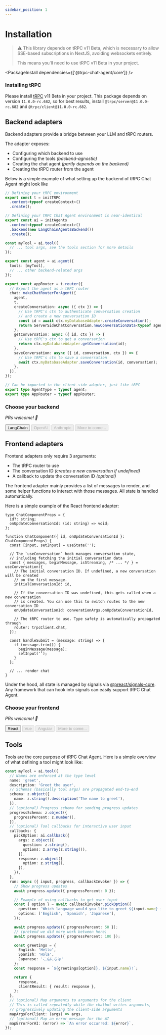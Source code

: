 ```yaml
---
sidebar_position: 1
---
```



# Installation

> ⚠️ This library depends on tRPC v11 Beta, which is necessary to allow SSE-based subscriptions in NextJS, avoiding websockets entirely.
>
> This means you'll need to use tRPC v11 Beta in your project.

<PackageInstall dependencies={['@trpc-chat-agent/core']} />

### Installing tRPC

Please install [tRPC](https://trpc.io/docs/quickstart) v11 Beta in your project. This package depends on
version `11.0.0-rc.682`, so for best results, install `@trpc/server@11.0.0-rc.682` and `@trpc/client@11.0.0-rc.682`.

## Backend adapters

Backend adapters provide a bridge between your LLM and tRPC routers.

The adapter exposes:
- Configuring which backend to use
- Configuring the tools *(backend-agnostic)*
- Creating the chat agent *(partly depends on the backend)*
- Creating the tRPC router from the agent

Below is a simple example of what setting up the backend of tRPC Chat Agent might look like

```ts
// Defining your tRPC environment
export const t = initTRPC
  .context<typeof createContext>()
  .create();

// Defining your tRPC Chat Agent environment is near-identical
export const ai = initAgents
  .context<typeof createContext>()
  .backend(new LangChainAgentsBackend())
  .create();

const myTool = ai.tool({
  // ... tool args, see the tools section for more details
});

export const agent = ai.agent({
  tools: [myTool],
  // ... other backend-related args
});

export const appRouter = t.router({
  // Export the agent as a tRPC router
  chat: makeChatRouterForAgent({
    agent,
    t,
    createConversation: async ({ ctx }) => {
      // Use tRPC's ctx to authenticate conversation creation
      // and create a new conversation ID
      const id = await ctx.myDatabaseAdapter.createConversation();
      return ServerSideChatConversation.newConversationData<typeof agent>(id);
    },
    getConversation: async ({ id, ctx }) => {
      // Use tRPC's ctx to get a conversation
      return ctx.myDatabaseAdapter.getConversation(id);
    },
    saveConversation: async ({ id, conversation, ctx }) => {
      // Use tRPC's ctx to save a conversation
      await ctx.myDatabaseAdapter.saveConversation(id, conversation);
    },
  }),
});

// Can be imported in the client-side adapter, just like tRPC
export type AgentType = typeof agent;
export type AppRouter = typeof appRouter;
```

### Choose your backend

*PRs welcome! 💙*

<div style={{ display: 'flex', gap: '10px', marginTop: '20px' }}>
  <Button asChild variant="secondary">
    <Link to="/docs/backend/langchain">LangChain</Link>
  </Button>
  <Button variant="outline" disabled>
    <div>OpenAI</div>
  </Button>
  <Button variant="outline" disabled>
    <div>Anthropic</div>
  </Button>
  <Button variant="outline" disabled>
    <div>More to come...</div>
  </Button>
</div>


## Frontend adapters

Frontend adapters only require 3 arguments:
- The tRPC router to use
- The conversation ID *(creates a new conversation if undefined)*
- A callback to update the conversation ID *(optional)*

The frontend adapter mainly provides a list of messages to render, and some helper functions to interact with those messages. All state is handled automatically.

Here is a simple example of the React frontend adapter:

```tsx
type ChatComponentProps = {
  id?: string;
  onUpdateConversationId: (id: string) => void;
};

function ChatComponent({ id, onUpdateConversationId }: ChatComponentProps) {
  const [input, setInput] = useState('');

  // The `useConversation` hook manages conversation state,
  // including fetching the initial conversation data
  const { messages, beginMessage, isStreaming, /* ... */ } = useConversation({
    // The initial conversation ID. If undefined, a new conversation will be created
    // on the first message.
    initialConversationId: id,

    // If the conversation ID was undefined, this gets called when a new conversation
    // is created. You can use this to switch routes to the new conversation ID
    onUpdateConversationId: converationArgs.onUpdateConversationId,

    // The tRPC router to use. Type safety is automatically propagated through
    router: trpcClient.chat,
  });

  const handleSubmit = (message: string) => {
    if (message.trim()) {
      beginMessage(message);
      setInput('');
    }
  };

  // ... render chat
}
```

Under the hood, all state is managed by signals via [@preact/signals-core](https://github.com/preactjs/signals). Any framework that can hook into signals can easily support tRPC Chat Agent.

### Choose your frontend

*PRs welcome! 💙*

<div style={{ display: 'flex', gap: '10px', marginTop: '20px' }}>
  <Button asChild variant="secondary">
    <Link to="/docs/frontend/react">React</Link>
  </Button>
  <Button variant="outline" disabled>
    <div>Vue</div>
  </Button>
  <Button variant="outline" disabled>
    <div>Angular</div>
  </Button>
  <Button variant="outline" disabled>
    <div>More to come...</div>
  </Button>
</div>

## Tools

Tools are the core purpose of tRPC Chat Agent. Here is a simple overview of what defining a tool might look like:

```ts
const myTool = ai.tool({
  // Names are enforced at the type level
  name: 'greet',
  description: 'Greet the user',
  // Schemas (basically tool args) are propagated end-to-end
  schema: z.object({
    name: z.string().description('The name to greet'),
  }),
  // (optional) Progress schema for sending progress updates
  progressSchema: z.object({
    progressPercent: z.number(),
  }),
  // (optional) Tool callbacks for interactive user input
  callbacks: {
    pickOption: ai.callback({
      args: z.object({
        question: z.string(),
        options: z.array(z.string()),
      }),
      response: z.object({
        option: z.string(),
      }),
    }),
  },
  run: async ({ input, progress, callbackInvoker }) => {
    // Show progress updates
    await progress.update({ progressPercent: 0 });

    // Example of using callbacks to get user input
    const { option } = await callbackInvoker.pickOption({
      question: `Which language would you like to greet ${input.name} in?`,
      options: ['English', 'Spanish', 'Japanese'],
    });

    await progress.update({ progressPercent: 50 });
    // (pretend we did more work between here)
    await progress.update({ progressPercent: 100 });

    const greetings = {
      English: 'Hello',
      Spanish: 'Hola',
      Japanese: 'こんにちは'
    };
    const response = `${greetings[option]}, ${input.name}!`;

    return {
      response,
      clientResult: { result: response },
    };
  },
  // (optional) Map arguments to arguments for the client
  // This is called repeatedly while the chatbot writes arguments,
  // progressively updating the client-side arguments
  mapArgsForClient: (args) => args,
  // (optional) Map an error message for the AI
  mapErrorForAI: (error) => `An error occurred: ${error}`,
});
```
